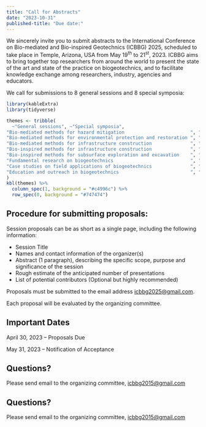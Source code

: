 ```yaml
---
title: "Call for Abstracts"
date: "2023-10-31"
published-title: "Due date:"
---
```


We sincerely invite you to submit abstracts to the International Conference on Bio-mediated and Bio-inspired Geotechnics (ICBBG) 2025, scheduled to take place in Temple, Arizona, USA from May 19^th^ to 21^st^, 2023. 
ICBBG aims to bring together top researchers from around the world to present the state of the art and state of the practice on biogeotechnics, and to facilitate knowledge exchange among researchers, industry, agencies and educators.

We call for submissions to 8 general sessions and 8 special symposia:

```r
library(kableExtra)
library(tidyverse)

themes <- tribble(
  ~"General sessions", ~"Special symposia",
"Bio-mediated methods for hazard mitigation                        ", "Bio-inspired Tunneling                         ",
"Bio-mediated methods for environmental protection and restoration ", "Asia experiences on bio-mediated geotechnics   ",
"Bio-mediated methods for infrastructure construction              ", "Europe experiences on bio-mediated geotechnics ",
"Bio-inspired methods for infrastructure construction              ", "Biopolymer treated soils                       ",
"Bio-inspired methods for subsurface exploration and excavation    ", "Delivery strategies for MICP                   ",
"Fundamental research on biogeotechnics                            ", "MICP for sustainable geoenergy applications    ",
"Case studies on field applications of biogeotechnics              ", "Fungal treatment of soils                      ",
"Education and outreach in biogeotechnics                          ", "Build with nature                              ",
) 
kbl(themes) %>%
  column_spec(1, background = "#c4996c") %>%
  row_spec(0, background = "#747474")
```

## Procedure for submitting proposals:

Session proposals can be as short as a single page, including the following information: 

* Session Title 
* Names and contact information of the organizer(s)
* Abstract (1 paragraph), describing the specific scope, purpose and significance of the session
* Rough estimate of the anticipated number of presentations
* List of potential contributors (Optional but highly recommended)

Proposals must be submitted to the email address <icbbg2025@gmail.com>.

Each proposal will be evaluated by the organizing committee.

## Important Dates

April 30, 2023 -- Proposals Due

May 31, 2023 -- Notification of Acceptance 

## Questions?

Please send email to the organizing committee, <icbbg2015@gmail.com>


## Questions?

Please send email to the organizing committee, <icbbg2015@gmail.com>
